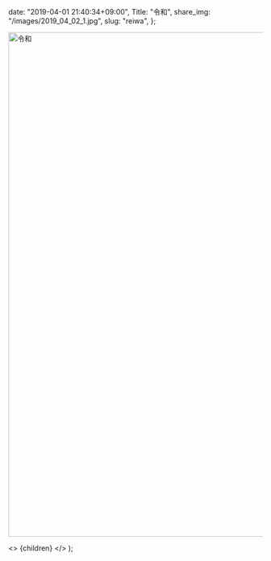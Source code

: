 
  date: "2019-04-01 21:40:34+09:00",
  Title: "令和",
  share_img: "/images/2019_04_02_1.jpg",
  slug: "reiwa",
};

<img src="/images/2019_04_02_1.jpg" alt="令和" width="1500" height="1000" className="bg-gradient-to-r from-neutral-200 to-slate-200" />

  <>
    <Head>
      <title>{meta.Title} | 異郷好実</title>
    </Head>
    <PostLayout meta={meta}>{children}</PostLayout>
  </>
);
